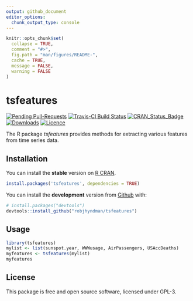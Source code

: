 ```yaml
---
output: github_document
editor_options:
  chunk_output_type: console
---
```


<!-- README.md is generated from README.Rmd. Please edit that file -->

```r
knitr::opts_chunk$set(
  collapse = TRUE,
  comment = "#>",
  fig.path = "man/figures/README-",
  cache = TRUE,
  message = FALSE,
  warning = FALSE
)
```

# tsfeatures

[![Pending Pull-Requests](http://githubbadges.herokuapp.com/robjhyndman/tsfeatures/pulls.svg?style=flat)](https://github.com/robjhyndman/tsfeatures/pulls)
[![Travis-CI Build Status](https://travis-ci.org/robjhyndman/tsfeatures.svg?branch=master)](https://travis-ci.org/robjhyndman/tsfeatures)
[![CRAN\_Status\_Badge](http://www.r-pkg.org/badges/version/tsfeatures)](https://cran.r-project.org/package=tsfeatures)
[![Downloads](http://cranlogs.r-pkg.org/badges/tsfeatures)](https://cran.r-project.org/package=tsfeatures)
[![Licence](https://img.shields.io/badge/licence-GPL--3-blue.svg)](https://www.gnu.org/licenses/gpl-3.0.en.html)

The R package *tsfeatures* provides methods for extracting various features from time series data.

## Installation

You can install the **stable** version on [R
CRAN](https://cran.r-project.org/package=tsfeatures).

``` r
install.packages('tsfeatures', dependencies = TRUE)
```

You can install the **development** version from [Github](https://github.com/robjhyndman/tsfeatures) with:

```r
# install.packages("devtools")
devtools::install_github("robjhyndman/tsfeatures")
```

## Usage

```r
library(tsfeatures)
mylist <- list(sunspot.year, WWWusage, AirPassengers, USAccDeaths)
myfeatures <- tsfeatures(mylist)
myfeatures
```


## License

This package is free and open source software, licensed under GPL-3.
